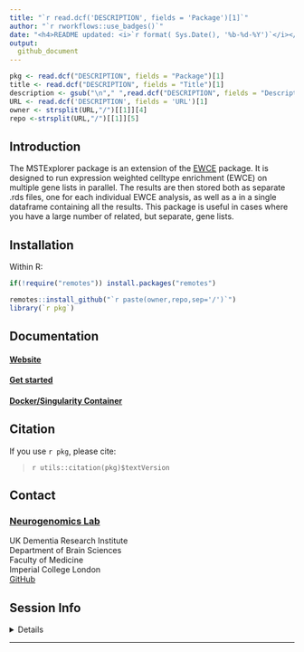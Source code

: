 ```yaml
---
title: "`r read.dcf('DESCRIPTION', fields = 'Package')[1]`"  
author: "`r rworkflows::use_badges()`" 
date: "<h4>README updated: <i>`r format( Sys.Date(), '%b-%d-%Y')`</i></h4>"
output:
  github_document
---
```


<!-- To modify Package/Title/Description/Authors fields, edit the DESCRIPTION file -->

```r
pkg <- read.dcf("DESCRIPTION", fields = "Package")[1]
title <- read.dcf("DESCRIPTION", fields = "Title")[1]
description <- gsub("\n"," ",read.dcf("DESCRIPTION", fields = "Description")[1])
URL <- read.dcf('DESCRIPTION', fields = 'URL')[1]
owner <- strsplit(URL,"/")[[1]][4]
repo <-strsplit(URL,"/")[[1]][5]
```
 
## Introduction

The MSTExplorer package is an extension of the
[EWCE](https://nathanskene.github.io/EWCE/articles/EWCE.html) package. It is
designed to run expression weighted celltype enrichment (EWCE) on multiple gene
lists in parallel. The results are then stored both as separate .rds files, one
for each  individual EWCE analysis, as well as a in a single dataframe
containing all the results. This package is useful in cases where you have a
large number of related, but separate, gene lists.

## Installation 

Within R: 

```R
if(!require("remotes")) install.packages("remotes")

remotes::install_github("`r paste(owner,repo,sep='/')`")
library(`r pkg`)
```

## Documentation 

#### [Website](https://`r owner`.github.io/`r pkg`) 
#### [Get started](https://`r owner`.github.io/`r pkg`/articles/`r pkg`)
#### [Docker/Singularity Container](https://`r owner`.github.io/`r pkg`/articles/docker.html)

## Citation

If you use ``r pkg``, please cite: 

<!-- Modify this by editing the file: inst/CITATION  -->
> `r utils::citation(pkg)$textVersion`

## Contact

### [Neurogenomics Lab](https://www.neurogenomics.co.uk)   
UK Dementia Research Institute  
Department of Brain Sciences  
Faculty of Medicine  
Imperial College London  
[GitHub](https://github.com/neurogenomics)

## Session Info 

<details> 

```r
utils::sessionInfo()
```

</details>  
<hr>

